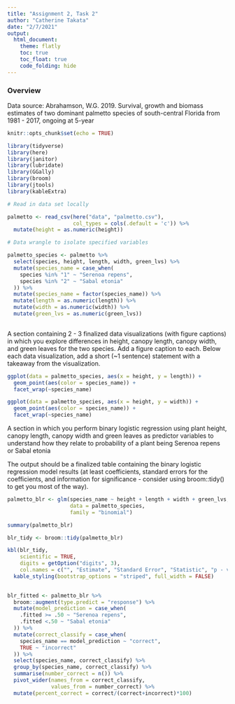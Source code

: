 ```yaml
---
title: "Assignment 2, Task 2"
author: "Catherine Takata"
date: "2/7/2021"
output: 
  html_document:
    theme: flatly
    toc: true
    toc_float: true
    code_folding: hide 
---
```


### Overview
Data source: Abrahamson, W.G. 2019. Survival, growth and biomass estimates of two dominant palmetto species of south-central Florida from 1981 - 2017, ongoing at 5-year 



```r
knitr::opts_chunk$set(echo = TRUE)

library(tidyverse)
library(here)
library(janitor)
library(lubridate)
library(GGally)
library(broom)
library(jtools)
library(kableExtra)

```

```r
# Read in data set locally 

palmetto <- read_csv(here("data", "palmetto.csv"), 
                     col_types = cols(.default = 'c')) %>% 
  mutate(height = as.numeric(height))
```


```r
# Data wrangle to isolate specified variables 

palmetto_species <- palmetto %>% 
  select(species, height, length, width, green_lvs) %>% 
  mutate(species_name = case_when(
    species %in% "1" ~ "Serenoa repens",
    species %in% "2" ~ "Sabal etonia"
  )) %>% 
  mutate(species_name = factor(species_name)) %>% 
  mutate(length = as.numeric(length)) %>% 
  mutate(width = as.numeric(width)) %>% 
  mutate(green_lvs = as.numeric(green_lvs))
  
```

A section containing 2 - 3 finalized data visualizations (with figure captions) in which you explore differences in height, canopy length, canopy width, and green leaves for the two species. Add a figure caption to each. Below each data visualization, add a short (~1 sentence) statement with a takeaway from the visualization.

```r
ggplot(data = palmetto_species, aes(x = height, y = length)) +
  geom_point(aes(color = species_name)) +
  facet_wrap(~species_name)
```


```r
ggplot(data = palmetto_species, aes(x = height, y = width)) +
  geom_point(aes(color = species_name)) +
  facet_wrap(~species_name)
```

A section in which you perform binary logistic regression using plant height, canopy length, canopy width and green leaves as predictor variables to understand how they relate to probability of a plant being Serenoa repens or Sabal etonia 

The output should be a finalized table containing the binary logistic regression model results (at least coefficients, standard errors for the coefficients, and information for significance - consider using broom::tidy() to get you most of the way). 



```r
palmetto_blr <- glm(species_name ~ height + length + width + green_lvs, 
                    data = palmetto_species, 
                    family = "binomial")

summary(palmetto_blr)
```

```r
blr_tidy <- broom::tidy(palmetto_blr)

kbl(blr_tidy,
    scientific = TRUE,
    digits = getOption("digits", 3),
    col.names = c("", "Estimate", "Standard Error", "Statistic", "p - value") ) %>% 
  kable_styling(bootstrap_options = "striped", full_width = FALSE)
  
```


```r
blr_fitted <- palmetto_blr %>% 
  broom::augment(type.predict = "response") %>% 
  mutate(model_prediction = case_when(
    .fitted >= .50 ~ "Serenoa repens",
    .fitted <.50 ~ "Sabal etonia"
  )) %>% 
  mutate(correct_classify = case_when(
    species_name == model_prediction ~ "correct",
    TRUE ~ "incorrect"
  )) %>% 
  select(species_name, correct_classify) %>% 
  group_by(species_name, correct_classify) %>% 
  summarise(number_correct = n()) %>% 
  pivot_wider(names_from = correct_classify,
              values_from = number_correct) %>% 
  mutate(percent_correct = correct/(correct+incorrect)*100)

```













